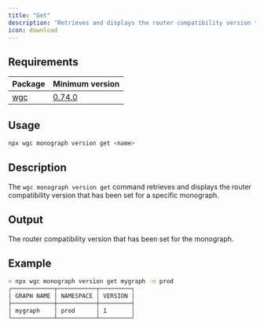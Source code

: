 ```yaml
---
title: "Get"
description: "Retrieves and displays the router compatibility version that has been set for a specific monograph."
icon: download
---
```


## Requirements

|Package|Minimum version|
|---|---|
|[wgc](/cli/intro)|[0.74.0](https://github.com/wundergraph/cosmo/releases/tag/wgc%400.74.0)|

## Usage

```bash
npx wgc monograph version get <name>
```

## Description

The `wgc monograph version get` command retrieves and displays the router compatibility version that has been set for a specific monograph.

## Output

The router compatibility version that has been set for the monograph.

## Example

```bash
> npx wgc monograph version get mygraph -n prod
┌────────────┬───────────┬─────────┐
│ GRAPH NAME │ NAMESPACE │ VERSION │
├────────────┼───────────┼─────────┤
│ mygraph    │ prod      │ 1       │
└────────────┴───────────┴─────────┘
```

